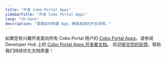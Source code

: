 ```yaml
---
title: "开发 Cobo Portal Apps"
sidebarTitle: "开发 Cobo Portal Apps"
lang: "zh-hans"
description: "掌握如何构建 App，确保高效的开发流程。"
---
```

如果您有兴趣开发面向所有 Cobo Portal 用户的 [Cobo Portal Apps](/cn/apps/introduction)，请参阅 Developer Hub 上的 [Cobo Portal Apps 开发者文档](https://www.cobo.com/developers/v2/apps/introduction)。
<Tip>欢迎[提交您的反馈](https://forms.zohopublic.com/cobo/form/DocumentFeedbackForm/formperma/QvLOhxJv1_JMsJ-1dleZ8Itb_7rzN-LtgvsDdxosoVI?referrername=manuals)，帮助我们持续优化文档质量！</Tip>